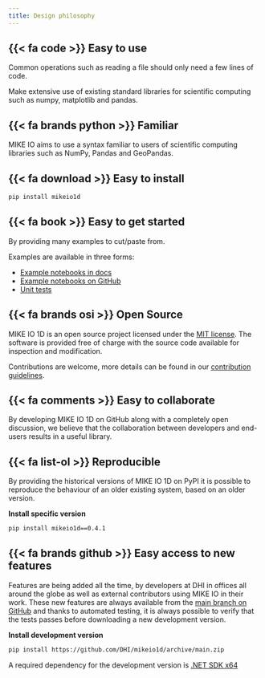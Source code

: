 ```yaml
---
title: Design philosophy
---
```


## {{< fa code >}} Easy to use

Common operations such as reading a file should only need a few lines of code.

Make extensive use of existing standard libraries for scientific computing such as numpy, matplotlib and pandas.


## {{< fa brands python >}} Familiar

MIKE IO aims to use a syntax familiar to users of scientific computing libraries such as NumPy, Pandas and GeoPandas.

## {{< fa download >}} Easy to install

```bash
pip install mikeio1d
```

## {{< fa book >}} Easy to get started
By providing many examples to cut/paste from.

Examples are available in three forms:

* [Example notebooks in docs](examples/index.qmd)
* [Example notebooks on GitHub](https://github.com/DHI/mikeio1d/tree/main/notebooks)
* [Unit tests](https://github.com/DHI/mikeio1d/tree/main/tests)


## {{< fa brands osi >}} Open Source​
MIKE IO 1D is an open source project licensed under the [MIT license](https://github.com/DHI/mikeio1d/blob/main/LICENSE).
The software is provided free of charge with the source code available for inspection and modification.

Contributions are welcome, more details can be found in our [contribution guidelines](https://github.com/DHI/mikeio1d/blob/main/CONTRIBUTING.md).

## {{< fa comments >}} Easy to collaborate
By developing MIKE IO 1D on GitHub along with a completely open discussion, we believe that the collaboration between developers and end-users results in a useful library.

## {{< fa list-ol >}} Reproducible
By providing the historical versions of MIKE IO 1D on PyPI it is possible to reproduce the behaviour of an older existing system, based on an older version.

**Install specific version**

```bash
pip install mikeio1d==0.4.1
```

## {{< fa brands github >}} Easy access to new features
Features are being added all the time, by developers at DHI in offices all around the globe as well as external contributors using MIKE IO in their work.
These new features are always available from the [main branch on GitHub](https://github.com/DHI/mikeio1d) and thanks to automated testing, it is always possible to verify that the tests passes before downloading a new development version.

**Install development version**

```bash
pip install https://github.com/DHI/mikeio1d/archive/main.zip
```
::: callout-note
A required dependency for the development version is [.NET SDK x64](https://dotnet.microsoft.com/en-us/download)
:::
